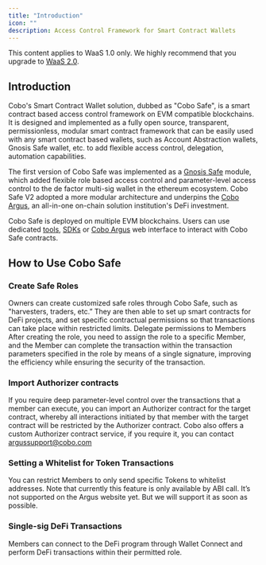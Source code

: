 ```yaml
---
title: "Introduction"
icon: ""
description: Access Control Framework for Smart Contract Wallets
---
```

<Note>This content applies to WaaS 1.0 only. We highly recommend that you upgrade to [WaaS 2.0](https://www.cobo.com/developers/v2/guides/overview/introduction).</Note>

## Introduction

Cobo's Smart Contract Wallet solution, dubbed as "Cobo Safe", is a smart
contract based access control framework on EVM compatible blockchains. It is
designed and implemented as a fully open source, transparent, permissionless,
modular smart contract framework that can be easily used with any smart
contract based wallets, such as Account Abstraction wallets, Gnosis Safe
wallet, etc. to add flexible access control, delegation, automation
capabilities.

The first version of Cobo Safe was implemented as a [Gnosis
Safe](https://safe.global/) module, which added flexible role based access
control and parameter-level access control to the de factor multi-sig wallet in
the ethereum ecosystem. Cobo Safe V2 adopted a more modular architecture and
underpins the [Cobo Argus](coboargus), an all-in-one on-chain solution
institution's DeFi investment.

Cobo Safe is deployed on multiple EVM blockchains. Users can use dedicated
[tools](/v1/sdks-and-tools/tools/pycobosafe), [SDKs](/v1/sdks-and-tools/sdks/cobo-safe/python) or [Cobo Argus](coboargus) web interface to
interact with Cobo Safe contracts.

## How to Use Cobo Safe

### Create Safe Roles

Owners can create customized safe roles through Cobo Safe, such as "harvesters, traders, etc.” They are then able to set up smart contracts for DeFi projects, and set specific contractual permissions so that transactions can take place within restricted limits.
Delegate permissions to Members
After creating the role, you need to assign the role to a specific Member, and the Member can complete the transaction within the transaction parameters specified in the role by means of a single signature, improving the efficiency while ensuring the security of the transaction.

### Import Authorizer contracts

If you require deep parameter-level control over the transactions that a member can execute, you can import an Authorizer contract for the target contract, whereby all interactions initiated by that member with the target contract will be restricted by the Authorizer contract.
Cobo also offers a custom Authorizer contract service, if you require it, you can contact argussupport@cobo.com

### Setting a Whitelist for Token Transactions

You can restrict Members to only send specific Tokens to whitelist addresses.
Note that currently this feature is only available by ABI call. It’s not supported on the Argus website yet. But we will support it as soon as possible.

### Single-sig DeFi Transactions

Members can connect to the DeFi program through Wallet Connect and perform DeFi transactions within their permitted role.

